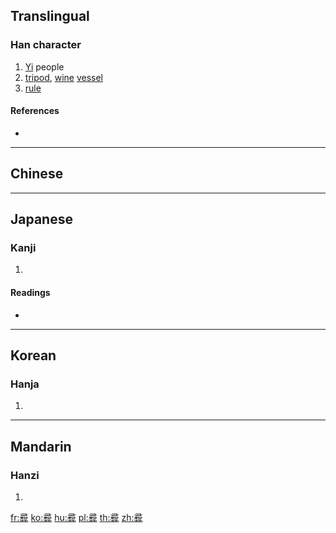 {{character info/new}}
{{also|彝|彜}}
==Translingual==

===Han character===
{{Han char|rn=58|rad=彐|as=13|sn=16|four=|canj=NMFHT,SMFHT|ids=⿳彐粉廾}}

# [[Yi]] people
# [[tripod]], [[wine]] [[vessel]]
# [[rule]]

====References====
* {{Han ref|kx=0362.251|dkj=09948|dj=0681.090|hdz=20962.151|uh=5F5B|ud=24411}}

----

==Chinese==
{{zh-see|彝|v}}

----

==Japanese==

===Kanji===
{{ja-kanji|grade=|rs=彐13}}

# {{defn|lang=ja|sort=彐13}}

====Readings====
* {{ja-readings|on=[[い]] (i)|kun=[[つね]] (tsune)}}

----

==Korean==

===Hanja===
{{ko-hanja|hangeul=이|eumhun=|rv=i|mr=i|y=i}}

# {{defn|lang=ko|sort=彐13}}

----

==Mandarin==

===Hanzi===
{{cmn-hanzi|pin=[[yí]] ([[yi2]])|wg=i<sup>2</sup>}}

# {{defn|lang=cmn|sort=彐13}}

[[fr:彛]]
[[ko:彛]]
[[hu:彛]]
[[pl:彛]]
[[th:彛]]
[[zh:彛]]
